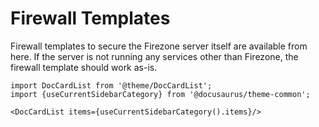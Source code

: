 # Firewall Templates

Firewall templates to secure the Firezone server itself are available from here.
If the server is not running any services other than Firezone, the firewall
template should work as-is.

```mdx-code-block
import DocCardList from '@theme/DocCardList';
import {useCurrentSidebarCategory} from '@docusaurus/theme-common';

<DocCardList items={useCurrentSidebarCategory().items}/>
```
